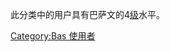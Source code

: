 {{Empty category}}
此分类中的用户具有巴萨文的4[[Wikipedia:巴別#開始使用巴別語言模板|级]]水平。

[[Category:Bas_使用者|Category:Bas 使用者]]